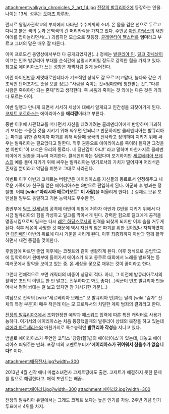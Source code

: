 attachment:valkyria_chronicles_2_art_14.jpg
[[전장의 발큐리아2]]에 등장하는 인물. 나이는 13세. 성우는 [[토마츠 하루카]].

란시르 왕립사관학교의 부지에서 나타난 수수께끼의 소녀. 온 몸을 검은 천으로 두르고 다니고 붉은 색의 눈과 은백색의 긴 머리카락을 가지고 있다. 주인공 [[아반 하딩스]]의 새인 야데를 잡아늘리면서(...) 괴롭히던 모습으로 첫등장. [[클레멘티아 펠스터]]를 '''엄마'''라고 부르고 그녀의 말은 매우 잘 따른다.

이미 프로모션 동영상에서부터 다 공개되었지만(...) 정체는 [[발큐리아 인]]. [[딜크 갓세날]]이 이끄는 인조 발큐리아 부대를 순식간에 섬멸시켜버릴 정도로 강력한 힘을 가지고 있다. 참고로 에이리아스가 쓰는 성창은 채찍처럼 길게 늘어진다.

어린 아이인만큼 제멋대로인데다가 기초적인 상식도 잘 모르고(고맙다, 놀다와 같은 기초적인 단어조차도 뜻을 모를 정도) "사람을 죽이는 것=엄마한테 칭찬받는 것", "다른 사람은 죽여야만 되는 존재"라고 생각한다. 즉 싸움과 죽이는 것 외에는 다른 것은 거의 다 모르는 아이.

아반 일행과 만나게 되면서 서서히 세상에 대해서 알게되고 인간성을 되찾아가게 된다. [[코제트 코르하스]]는 에이리아스를 '''에리쨩'''이라고 부른다.

중반 이후에 사관학교를 떠나면서 자신을 데려가려는 클레멘티아에게 반항하며 파괴하기 보다는 소중한 것을 지키기 위해 싸우면 안되냐고 반문하지만 클레멘티아는 발큐리아는 파괴를 위한 존재이자 파괴를 위해 싸울때 궁극의 전사라고 정의하며 지키기 위해 싸우는 발큐리아는 필요없다고 말한다. 직후 권총으로 에이리아스를 죽이려 들지만 그것을 본 아반이 '이 녀석은 우리의 동료다. 네 장난감이 아냐!' 라고 말하며 마찬가지로 클레멘티아에게 권총을 겨누며 저지한다. 클레멘티아는 질렸다며 포기하지만 [[세르베리아 브레스]]의 예를 들며 지키기 위해 싸우는 발큐리아는 병기로서의 가치가 떨어지며 어리석은 존재일 뿐이라고 악담을 퍼붓고 그대로 사라진다.

이벤트 이후 아반과 코제트는 버림받은 에이리아스를 자신들의 동료로서 인정해주고 새로운 가족이자 친구를 얻은 에이리아스는 G반으로 편입하게 된다. 아군화 후 병과는 정찰병. 어째 '''[wiki:"아리시아 메르키오트" 이 사람]'''을 떠올리게 한다(...) 실제로 보유 포텐셜들 일부도 동일하고 기본 능력치도 우수한 편.

종반부에 [[딜크 갓세날]]의 공격에 아반이 위험에 처하자 아반과 G반을 지키기 위해서 다시금 발큐리아의 힘을 각성하고 딜크를 막아서게 된다. 강력한 힘으로 딜크에게 공격을 명중시킴으로써 딜크는 다시 [[레온 하딩스]]로서의 인격을 되찾게 되지만 이후 숨을 거두게 된다. 직후 레온이 사망한 것 때문에 역시 자신의 힘은 파괴를 위한 것이었나 자책하였지만 [[대인배]]인 아반의 위로에 다시 기운을 차리게 된다. 이후 최종화까지 아반과 함께 활약하면서 내전 종결을 맞이한다.

후일담에 따르면 졸업 이후에는 코젯트와 같이 생활하게 된다. 이후 정식으로 공립학교에 입학하여서 원예부에 들어가서 에이스가 되고 콩쿠르 대회에서 노래를 발표하는 등 여러곳에서 활약을 보이고 있는 중. 온 세상을 꽃으로 채우는 것이 꿈이라고 한다.

그런데 전체적으로 보면 캐릭터의 비중이 상당히 적다. 아니, 그 이전에 발큐리아로서의 활약은 초반의 이벤트 한 번 말고는 전무하다고 봐도 좋다(...)적군이 인조 발큐리아 만들어내서 펑펑 쏴대는 걸 보고 있자면 참 거시기한 기분(...)

여담으로 전작의 [wiki:"세르베리아 브레스" 모 발큐리아 인]과는 달리 [wiki:"슴가" 신체의 특정 부분]이 매우 작은데 이는 모 프로듀서의 치밀한 계획 범죄의 결과라고 한다.

[[전장의 발큐리아3]]에서 초회한정판 예약과 패스워드 입력에 따른 특전 캐릭터로 사용가능하다. 여기서의 에이리아스는 처음 등장했을때의 발큐리아 상태의 복장을 하고 있는데 [[리에라 마르세리스]]와 마찬가지로 특수능력인 '''발큐리아 각성'''을 지니고 있다.

뱀발로 에이리아스가 주연인 코믹스 '창광(蒼光)의 에이리아스'가 있는데, 대놓고 에이리아스 띄워주는 만화. 포장 띠의 코멘트부터가''' '에이리아스가 귀여워서 참을수가 없습니다!' ''' 이다.

attachment:배꼽전사.jpg?width=300

2013년 4월 신작 애니 마법소녀전사 코제트땅에도 출연. 코제트가 해결하지 못한 문제를 힘으로 해결한다고. 매력 포인트는 배꼽... 

attachment:에이리1.jpg?width=300 attachment:에이리2.jpg?width=300

전장의 발큐리아 듀얼에서는 그래도 코제트 보다는 높은 인기를 자랑. 2주년 기념 인기투표에서 4위를 차지.

